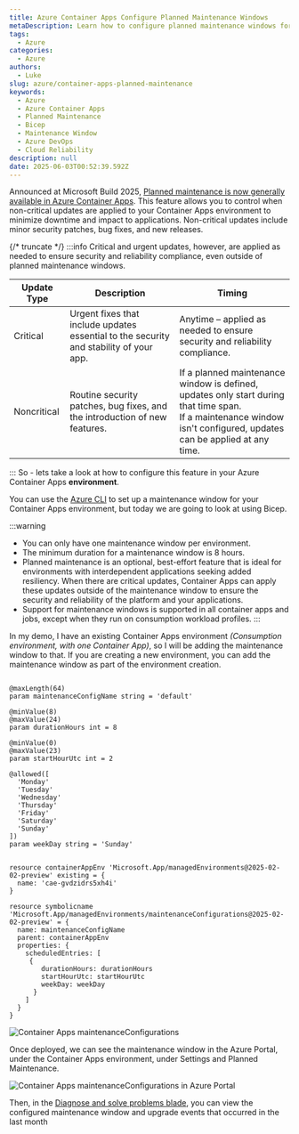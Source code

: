 ```yaml
---
title: Azure Container Apps Configure Planned Maintenance Windows
metaDescription: Learn how to configure planned maintenance windows for Azure Container Apps using Bicep, minimizing downtime and ensuring application reliability with step-by-step guidance.
tags:
  - Azure
categories:
  - Azure
authors:
  - Luke
slug: azure/container-apps-planned-maintenance
keywords:
  - Azure
  - Azure Container Apps
  - Planned Maintenance
  - Bicep
  - Maintenance Window
  - Azure DevOps
  - Cloud Reliability
description: null
date: 2025-06-03T00:52:39.592Z
---
```


Announced at Microsoft Build 2025, [Planned maintenance is now generally available in Azure Container Apps](https://learn.microsoft.com/azure/container-apps/planned-maintenance?WT.mc_id=AZ-MVP-5004796). This feature allows you to control when non-critical updates are applied to your Container Apps environment to minimize downtime and impact to applications. Non-critical updates include minor security patches, bug fixes, and new releases. 


{/* truncate */}
:::info
Critical and urgent updates, however, are applied as needed to ensure security and reliability compliance, even outside of planned maintenance windows.  

| Update Type  | Description                                                                 | Timing                                                                                  |
|--------------|-----------------------------------------------------------------------------|-----------------------------------------------------------------------------------------|
| Critical     | Urgent fixes that include updates essential to the security and stability of your app. | Anytime – applied as needed to ensure security and reliability compliance.              |
| Noncritical  | Routine security patches, bug fixes, and the introduction of new features.  | If a planned maintenance window is defined, updates only start during that time span.<br>If a maintenance window isn't configured, updates can be applied at any time. |
:::
So - lets take a look at how to configure this feature in your Azure Container Apps **environment**.

You can use the [Azure CLI](https://learn.microsoft.com/azure/container-apps/planned-maintenance?WT.mc_id=AZ-MVP-5004796#add-a-window) to set up a maintenance window for your Container Apps environment, but today we are going to look at using Bicep.

:::warning
* You can only have one maintenance window per environment.
* The minimum duration for a maintenance window is 8 hours.
* Planned maintenance is an optional, best-effort feature that is ideal for environments with interdependent applications seeking added resiliency. When there are critical updates, Container Apps can apply these updates outside of the maintenance window to ensure the security and reliability of the platform and your applications.
* Support for maintenance windows is supported in all container apps and jobs, except when they run on consumption workload profiles.
:::

In my demo, I have an existing Container Apps environment _(Consumption environment, with one Container App)_, so I will be adding the maintenance window to that. If you are creating a new environment, you can add the maintenance window as part of the environment creation.

```bicep

@maxLength(64)
param maintenanceConfigName string = 'default'

@minValue(8)
@maxValue(24)
param durationHours int = 8

@minValue(0)
@maxValue(23)
param startHourUtc int = 2

@allowed([
  'Monday'
  'Tuesday'
  'Wednesday'
  'Thursday'
  'Friday'
  'Saturday'
  'Sunday'
])
param weekDay string = 'Sunday'


resource containerAppEnv 'Microsoft.App/managedEnvironments@2025-02-02-preview' existing = {
  name: 'cae-gvdzidrs5xh4i'
}

resource symbolicname 'Microsoft.App/managedEnvironments/maintenanceConfigurations@2025-02-02-preview' = {
  name: maintenanceConfigName
  parent: containerAppEnv
  properties: {
    scheduledEntries: [
     {
        durationHours: durationHours
        startHourUtc: startHourUtc
        weekDay: weekDay
      }
    ]
  }
}
```

![Container Apps maintenanceConfigurations](images/Capps_MaintWinBicepDeploy.gif)

Once deployed, we can see the maintenance window in the Azure Portal, under the Container Apps environment, under Settings and Planned Maintenance.

![Container Apps maintenanceConfigurations in Azure Portal](images/ContainerAppsEnvPlannedMaintenance.jpg)

Then, in the [Diagnose and solve problems blade](https://learn.microsoft.com/en-gb/azure/container-apps/planned-maintenance?WT.mc_id=AZ-MVP-5004796#view-maintenance-history), you can view the configured maintenance window and upgrade events that occurred in the last month
